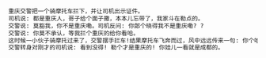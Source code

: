 
```txt  title="static-dir-list/static/boy/work_utf8.txt"
重庆交警把一个骑摩托车拦下，并让司机出示证件。
司机说: 都是重庆人，哥子给个面子撒，本本儿忘带了，我家斗在勒点的。
交警说: 莫豁我，你不是重庆嘞。司机反问: 你郎个晓得我不是重庆嘞? ?
交警说: 你莫不承认，等我拦个重庆的给你看哈。
这时候一小伙子骑摩托过来了，交警摆手拦车!结果摩托车飞奔而过，风中远远传来一句: 你个哈批! 过来抓老子撒!
交警转身对刚才的司机说: 看到没得! 勒个才是重庆的! 你娃儿一看就是成都的。

```